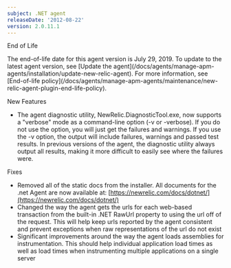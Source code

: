 ```yaml
---
subject: .NET agent
releaseDate: '2012-08-22'
version: 2.0.11.1
---
```


End of Life

<Callout variant="important">
  The end-of-life date for this agent version is July 29, 2019. To update to the latest agent version, see [Update the agent](/docs/agents/manage-apm-agents/installation/update-new-relic-agent). For more information, see [End-of-life policy](/docs/agents/manage-apm-agents/maintenance/new-relic-agent-plugin-end-life-policy).
</Callout>

New Features

* The agent diagnostic utility, NewRelic.DiagnosticTool.exe, now supports a "verbose" mode as a command-line option (-v or -verbose). If you do not use the option, you will just get the failures and warnings. If you use the -v option, the output will include failures, warnings and passed test results. In previous versions of the agent, the diagnostic utility always output all results, making it more difficult to easily see where the failures were.

Fixes

* Removed all of the static docs from the installer. All documents for the .net Agent are now available at: [https://newrelic.com/docs/dotnet/](https://newrelic.com/docs/dotnet/)
* Changed the way the agent gets the urls for each web-based transaction from the built-in .NET RawUrl property to using the url off of the request. This will help keep urls reported by the agent consistent and prevent exceptions when raw representations of the url do not exist
* Significant improvements around the way the agent loads assemblies for instrumentation. This should help individual application load times as well as load times when instrumenting multiple applications on a single server
